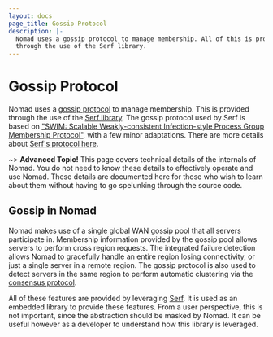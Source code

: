 ```yaml
---
layout: docs
page_title: Gossip Protocol
description: |-
  Nomad uses a gossip protocol to manage membership. All of this is provided
  through the use of the Serf library.
---
```


# Gossip Protocol

Nomad uses a [gossip protocol](https://en.wikipedia.org/wiki/Gossip_protocol)
to manage membership. This is provided through the use of the [Serf library](https://www.serf.io/).
The gossip protocol used by Serf is based on
["SWIM: Scalable Weakly-consistent Infection-style Process Group Membership Protocol"](https://www.cs.cornell.edu/projects/Quicksilver/public_pdfs/SWIM.pdf),
with a few minor adaptations. There are more details about [Serf's protocol here](https://www.serf.io/docs/concepts/gossip.html).

~> **Advanced Topic!** This page covers technical details of
the internals of Nomad. You do not need to know these details to effectively
operate and use Nomad. These details are documented here for those who wish
to learn about them without having to go spelunking through the source code.

## Gossip in Nomad

Nomad makes use of a single global WAN gossip pool that all servers participate in.
Membership information provided by the gossip pool allows servers to perform cross region
requests. The integrated failure detection allows Nomad to gracefully handle an entire region
losing connectivity, or just a single server in a remote region. The gossip protocol
is also used to detect servers in the same region to perform automatic clustering
via the [consensus protocol](/nomad/docs/concepts/consensus).

All of these features are provided by leveraging [Serf](https://www.serf.io/). It
is used as an embedded library to provide these features. From a user perspective,
this is not important, since the abstraction should be masked by Nomad. It can be useful
however as a developer to understand how this library is leveraged.
